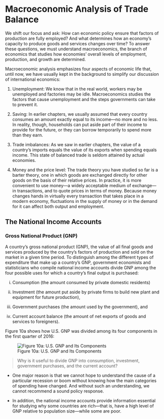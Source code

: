 # Macroeconomic Analysis of Trade Balance

We shift our focus and ask: How can economic policy ensure that factors of production are fully employed? And what determines how an economy's capacity to produce goods and services changes over time? To answer these questions, we must understand macroeconomics, the branch of economics that studies how economies' overall levels of employment, production, and growth are determined.

Macroeconomic analysis emphasizes four aspects of economic life that, until now, we have usually kept in the background to simplify our discussion of international economics:

1.  Unemployment: We know that in the real world, workers may be unemployed and factories may be idle. Macroeconomics studies the factors that cause unemployment and the steps governments can take to prevent it.

2.  Saving: In earlier chapters, we usually assumed that every country consumes an amount exactly equal to its income---no more and no less. In reality, though, households can put aside part of their income to provide for the future, or they can borrow temporarily to spend more than they earn.

3.  Trade imbalances: As we saw in earlier chapters, the value of a country's imports equals the value of its exports when spending equals income. This state of balanced trade is seldom attained by actual economies.

4.  Money and the price level: The trade theory you have studied so far is a barter theory, one in which goods are exchanged directly for other goods on the basis of their relative prices. In practice, it is more convenient to use money---a widely acceptable medium of exchange---in transactions, and to quote prices in terms of money. Because money changes hands in virtually every transaction that takes place in a modern economy, fluctuations in the supply of money or in the demand for it can affect both output and employment.

## The National Income Accounts

### Gross National Product (GNP)

A country's gross national product (GNP), the value of all final goods and services produced by the country's factors of production and sold on the market in a given time period. To distinguish among the different types of expenditure that make up a country's GNP, government economists and statisticians who compile national income accounts divide GNP among the four possible uses for which a country's final output is purchased:

(i) Consumption (the amount consumed by private domestic residents)

(ii) Investment (the amount put aside by private firms to build new plant and equipment for future production),

(iii) Government purchases (the amount used by the government), and

(iv) Current account balance (the amount of net exports of goods and services to foreigners).

Figure 10a shows how U.S. GNP was divided among its four components in the first quarter of 2016:

![Figure 10a: U.S. GNP and Its Components](figures/U.S_GNP_Components.jpg)

> Why is it useful to divide GNP into consumption, investment, government purchases, and the current account?

-   One major reason is that we cannot hope to understand the cause of a particular recession or boom without knowing how the main categories of spending have changed. And without such an understanding, we cannot recommend a sound policy response.

-   In addition, the national income accounts provide information essential for studying why some countries are rich---that is, have a high level of GNP relative to population size---while some are poor.

